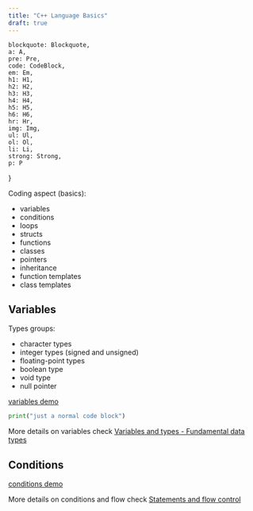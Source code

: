 ```yaml
---
title: "C++ Language Basics"
draft: true
---
```



    blockquote: Blockquote,
    a: A,
    pre: Pre,
    code: CodeBlock,
    em: Em,
    h1: H1,
    h2: H2,
    h3: H3,
    h4: H4,
    h5: H5,
    h6: H6,
    hr: Hr,
    img: Img,
    ul: Ul,
    ol: Ol,
    li: Li,
    strong: Strong,
    p: P
}

Coding aspect (basics):
- variables
- conditions
- loops
- structs
- functions
- classes
- pointers
- inheritance
- function templates
- class templates

## Variables

Types groups:
- character types
- integer types (signed and unsigned)
- floating-point types
- boolean type
- void type
- null pointer

[variables demo](https://github.com/harleylara/cpp-intro/blob/master/002-basics/var.cpp)

<CodeBlockNew 
    filename="var.cpp" 
    code="" 
    lang="cpp"
    remoteURL="https://raw.githubusercontent.com/harleylara/cpp-intro/master/002-basics/var.cpp"
/>

```python filename="normal.py"
print("just a normal code block")
```

More details on variables check [Variables and types - Fundamental data types](https://cplusplus.com/doc/tutorial/variables/#fundamental)

## Conditions

[conditions demo](https://github.com/harleylara/cpp-intro/blob/master/002-basics/conditions.cpp)

More details on conditions and flow check [Statements and flow control](https://cplusplus.com/doc/tutorial/control/)
